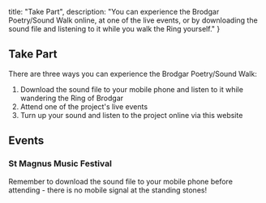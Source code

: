 
  title: "Take Part",
  description: "You can experience the Brodgar Poetry/Sound Walk online, at one of the live events, or by downloading the sound file and listening to it while you walk the Ring yourself."
}

<section>

# Take Part

There are three ways you can experience the Brodgar Poetry/Sound Walk:

1. Download the sound file to your mobile phone and listen to it while wandering the Ring of Brodgar
2. Attend one of the project's live events
2. Turn up your sound and listen to the project online via this website

## Events

### St Magnus Music Festival

Remember to download the sound file to your mobile phone before attending - there is no mobile signal at the standing stones!

</section>

